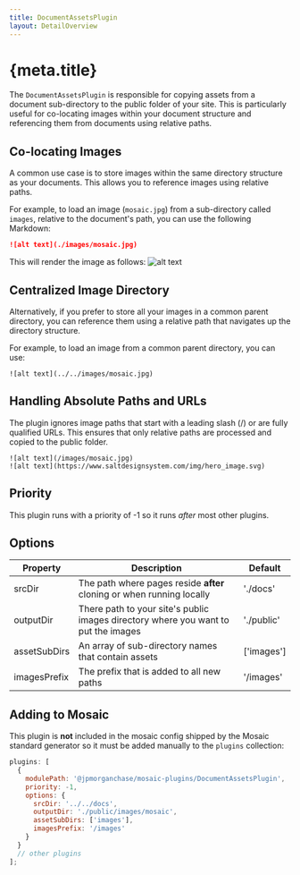 ```yaml
---
title: DocumentAssetsPlugin
layout: DetailOverview
---
```


# {meta.title}

The `DocumentAssetsPlugin` is responsible for copying assets from a document sub-directory to the public folder of your site. This is particularly useful for co-locating images within your document structure and referencing them from documents using relative paths.

## Co-locating Images

A common use case is to store images within the same directory structure as your documents. This allows you to reference images using relative paths.

For example, to load an image (`mosaic.jpg`) from a sub-directory called `images`, relative to the document's path, you can use the following Markdown:

```markdown
![alt text](./images/mosaic.jpg)
```

This will render the image as follows:
![alt text](./images/mosaic.jpg)

## Centralized Image Directory

Alternatively, if you prefer to store all your images in a common parent directory, you can reference them using a relative path that navigates up the directory structure.

For example, to load an image from a common parent directory, you can use:

```
![alt text](../../images/mosaic.jpg)
```

## Handling Absolute Paths and URLs

The plugin ignores image paths that start with a leading slash (/) or are fully qualified URLs. This ensures that only relative paths are processed and copied to the public folder.

```
![alt text](/images/mosaic.jpg)
![alt text](https://www.saltdesignsystem.com/img/hero_image.svg)
```

## Priority

This plugin runs with a priority of -1 so it runs _after_ most other plugins.

## Options

| Property     | Description                                                                        | Default    |
| ------------ | ---------------------------------------------------------------------------------- | ---------- |
| srcDir       | The path where pages reside **after** cloning or when running locally              | './docs'   |
| outputDir    | There path to your site's public images directory where you want to put the images | './public' |
| assetSubDirs | An array of sub-directory names that contain assets                                | ['images'] |
| imagesPrefix | The prefix that is added to all new paths                                          | '/images'  |

## Adding to Mosaic

This plugin is **not** included in the mosaic config shipped by the Mosaic standard generator so it must be added manually to the `plugins` collection:

```js
plugins: [
  {
    modulePath: '@jpmorganchase/mosaic-plugins/DocumentAssetsPlugin',
    priority: -1,
    options: {
      srcDir: '../../docs',
      outputDir: './public/images/mosaic',
      assetSubDirs: ['images'],
      imagesPrefix: '/images'
    }
  }
  // other plugins
];
```
